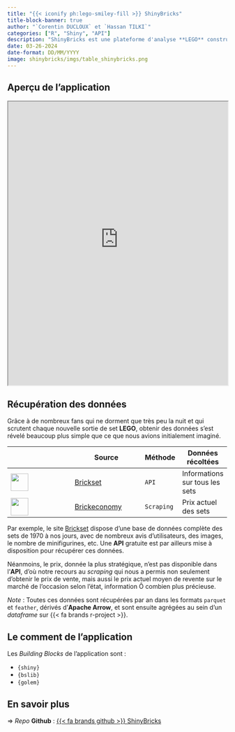 ```yaml
---
title: "{{< iconify ph:lego-smiley-fill >}} ShinyBricks"
title-block-banner: true
author: "`Corentin DUCLOUX` et `Hassan TILKI`"
categories: ["R", "Shiny", "API"]
description: "ShinyBricks est une plateforme d'analyse **LEGO** construite sur {{< fa brands r-project >}} disposant de nombreuses fonctionnalités."
date: 03-26-2024
date-format: DD/MM/YYYY
image: shinybricks/imgs/table_shinybricks.png
---
```


## Aperçu de l'application

```{=html}
<iframe 
    width="100%"
    src="https://corentin-ducloux.shinyapps.io/ShinyBricks/"
    title="ShinyBricks"
    height="650"
></iframe>
```

## Récupération des données

Grâce à de nombreux fans qui ne dorment que très peu la nuit et qui scrutent chaque nouvelle sortie de set **LEGO**, obtenir des données s'est révelé beaucoup plus simple que ce que nous avions initialement imaginé.

|                                                  | Source                                       | Méthode    | Données récoltées |
|--------------------------------------------------|----------------------------------------------|------------|-------------------|
| [<img src="shinybricks/imgs/brickset_logo.jpg" width="40" height="40">](https://brickset.com/)         | [Brickset](https://brickset.com/)            | `API`      | Informations sur tous les sets |
| [<img src="shinybricks/imgs/brickeconomy_logo.jpeg" width="40" height="40">](https://www.brickeconomy.com) | [Brickeconomy](https://www.brickeconomy.com) | `Scraping` | Prix actuel des sets |

Par exemple, le site [Brickset](https://brickset.com/) dispose d'une base de données complète des sets de 1970 à nos jours, avec de nombreux avis d'utilisateurs, des images, le nombre de minifigurines, etc. Une **API** gratuite est par ailleurs mise à disposition pour récupérer ces données.

Néanmoins, le prix, donnée la plus stratégique, n'est pas disponible dans l'**API**, d'où notre recours au *scraping* qui nous a permis non seulement d'obtenir le prix de vente, mais aussi le prix actuel moyen de revente sur le marché de l'occasion selon l'état, information Ô combien plus précieuse.

*Note* : Toutes ces données sont récupérées par an dans les formats `parquet` et `feather`, dérivés d'**Apache Arrow**, et sont ensuite agrégées au sein d'un *dataframe* sur {{< fa brands r-project >}}.

## Le comment de l'application

Les *Building Blocks* de l'application sont :

- `{shiny}`
- `{bslib}`
- `{golem}`


## En savoir plus

$\Rightarrow$ *Repo* **Github** : [{{< fa brands github >}} ShinyBricks](https://github.com/CDucloux/ShinyBricksApp)

